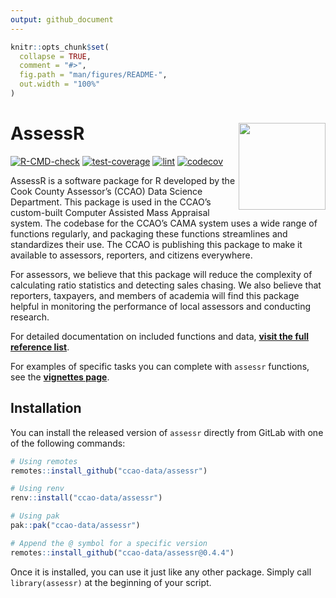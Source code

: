 ```yaml
---
output: github_document
---
```


<!-- README.md is generated from README.Rmd. Please edit that file -->

```r
knitr::opts_chunk$set(
  collapse = TRUE,
  comment = "#>",
  fig.path = "man/figures/README-",
  out.width = "100%"
)
```

# AssessR <a href="https://github.com/ccao-data/assessr"><img src="man/figures/logo.png" align="right" height="139"/></a>

[![R-CMD-check](https://github.com/ccao-data/assessr/actions/workflows/R-CMD-check.yaml/badge.svg)](https://github.com/ccao-data/assessr/actions/workflows/R-CMD-check.yaml)
[![test-coverage](https://github.com/ccao-data/assessr/actions/workflows/test-coverage.yaml/badge.svg)](https://github.com/ccao-data/assessr/actions/workflows/test-coverage.yaml)
[![lint](https://github.com/ccao-data/assessr/actions/workflows/lint.yaml/badge.svg)](https://github.com/ccao-data/assessr/actions/workflows/lint.yaml)
[![codecov](https://codecov.io/gh/ccao-data/assessr/branch/master/graph/badge.svg)](https://codecov.io/gh/ccao-data/assessr)

AssessR is a software package for R developed by the Cook County Assessor’s (CCAO) Data Science Department. This package is used in the CCAO’s custom-built Computer Assisted Mass Appraisal system. The codebase for the CCAO’s CAMA system uses a wide range of functions regularly, and packaging these functions streamlines and standardizes their use. The CCAO is publishing this package to make it available to assessors, reporters, and citizens everywhere.

For assessors, we believe that this package will reduce the complexity of calculating ratio statistics and detecting sales chasing. We also believe that reporters, taxpayers, and members of academia will find this package helpful in monitoring the performance of local assessors and conducting research.

For detailed documentation on included functions and data, [**visit the full reference list**](https://ccao-data.github.io/assessr/reference/index.html).

For examples of specific tasks you can complete with `assessr` functions, see the [**vignettes page**](https://ccao-data.github.io/assessr/articles/index.html).

## Installation

You can install the released version of `assessr` directly from GitLab with one of the following commands:

```r
# Using remotes
remotes::install_github("ccao-data/assessr")

# Using renv
renv::install("ccao-data/assessr")

# Using pak
pak::pak("ccao-data/assessr")

# Append the @ symbol for a specific version
remotes::install_github("ccao-data/assessr@0.4.4")
```

Once it is installed, you can use it just like any other package. Simply call `library(assessr)` at the beginning of your script.

